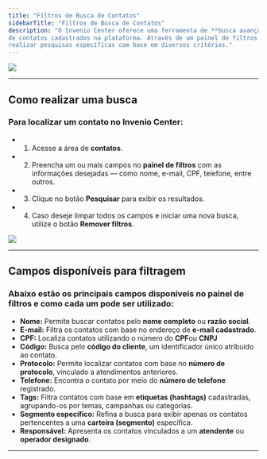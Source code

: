 ```yaml
---
title: "Filtros de Busca de Contatos"
sidebarTitle: "Filtros de Busca de Contatos"
description: "O Invenio Center oferece uma ferramenta de **busca avançada** para facilitar a localização 
de contatos cadastrados na plataforma. Através de um painel de filtros intuitivo, é possível
realizar pesquisas específicas com base em diversos critérios."
---
```

<img src="https://robbublob.blob.core.windows.net/docs/invenio-center/invenio-center/filtro-de-pesquisa-de-contatos/img1filtroContatos.png" /> 

---
## Como realizar uma busca

### Para localizar um contato no Invenio Center:
- 1.	Acesse a área de **contatos**.
- 2.	Preencha um ou mais campos no **painel de filtros** com as informações desejadas — como nome, e-mail, CPF, telefone, entre outros.
- 3.	Clique no botão **Pesquisar** para exibir os resultados.
- 4.	Caso deseje limpar todos os campos e iniciar uma nova busca, utilize o botão **Remover filtros**.

<img src="https://robbublob.blob.core.windows.net/docs/invenio-center/invenio-center/filtro-de-pesquisa-de-contatos/img2filtroContatos.png" />

---

## Campos disponíveis para filtragem
### Abaixo estão os principais campos disponíveis no painel de filtros e como cada um pode ser utilizado:
-	**Nome:** Permite buscar contatos pelo **nome completo** ou **razão social**.
-	**E-mail:** Filtra os contatos com base no endereço de **e-mail cadastrado**.
-	**CPF:** Localiza contatos utilizando o número do **CPF**ou **CNPJ**
-	**Código:** Busca pelo **código do cliente**, um identificador único atribuído ao contato.
-	**Protocolo:** Permite localizar contatos com base no **número de protocolo**, vinculado a atendimentos anteriores.
-	**Telefone:** Encontra o contato por meio do **número de telefone** registrado.
-	**Tags:** Filtra contatos com base em **etiquetas (hashtags)** cadastradas, agrupando-os por temas, campanhas ou categorias.
-	**Segmento específico:** Refina a busca para exibir apenas os contatos pertencentes a uma **carteira (segmento)** específica.
-	**Responsável:** Apresenta os contatos vinculados a um **atendente** ou **operador designado**.

---



